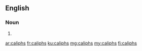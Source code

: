 ==English==

===Noun===
{{head|en|plural}}

# {{plural of|caliph|lang=en}}

[[ar:caliphs]]
[[fr:caliphs]]
[[ku:caliphs]]
[[mg:caliphs]]
[[my:caliphs]]
[[fi:caliphs]]